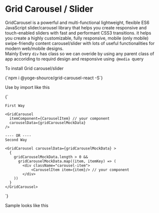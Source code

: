 
<Meta title="Grid Carousel / Slider GridCarousel" component={GridCarousel} />


# Grid Carousel / Slider

<StyledMainPara>
  GridCarousel is  a powerful and multi-functional lightweight,
   flexible ES6 JavaScript slider/carousel library that helps you create 
   responsive and touch-enabled sliders with fast and performant CSS3 transitions. 
   it helps you create a highly customizable, fully responsive, mobile (only mobile)
    swipe-friendly content carousel/slider with lots of useful functionalities 
    for modern web/mobile designs.
    <br/>
  Mainly Every <code>div</code> has class so we can overide by using any parent class of app accoriding to 
    requird design and responsive using<code> @media </code>query 
</StyledMainPara>

<HeadingFourWrapper>To install Grid carousel/slider</HeadingFourWrapper>

<SyntaxHighlighter>
  {`npm i @yoge-shource/grid-carousel-react -S`}
</SyntaxHighlighter>

<HeadingFourWrapper>Use by import like this</HeadingFourWrapper>

<CodeWrapper>
  <div className="codeIn">
  {`
   
    First Way
    
    <GridCarousel
      itemComponent={CarouselItem} // your component
      carouselData={gridCarouselMockData}
    />
    
    ---- OR ---- 
    Second Way
    
    <GridCarousel carouselData={gridCarouselMockData} >
      {
        gridCarouselMockData.length > 0 && 
          gridCarouselMockData.map((item, itemKey) => (
            <div className="carousel-item">
                <CarouselItem item={item}/> // your component
            </div>
        ))
      }
    </GridCarousel>
  `} 
  </div>
</CodeWrapper>

<HeadingFourWrapper>Sample looks like this</HeadingFourWrapper>

<GridCarousel
  itemComponent={CarouselItem}
  carouselData={gridCarouselMockData}
/>

<PropsTable />

